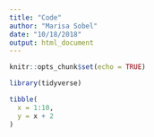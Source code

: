 ```yaml
---
title: "Code"
author: "Marisa Sobel"
date: "10/18/2018"
output: html_document
---
```


```r
knitr::opts_chunk$set(echo = TRUE)
```


```r
library(tidyverse)

tibble(
  x = 1:10, 
  y = x + 2
)
```
